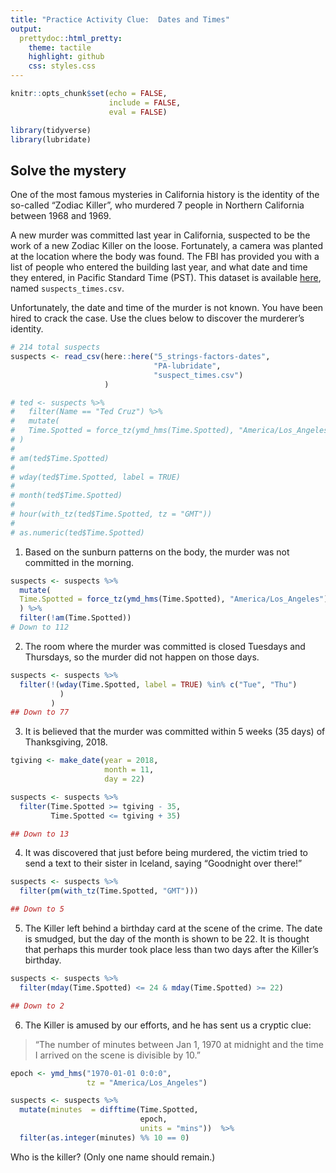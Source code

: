 ```yaml
---
title: "Practice Activity Clue:  Dates and Times"
output:
  prettydoc::html_pretty:
    theme: tactile
    highlight: github
    css: styles.css
---
```


```r
knitr::opts_chunk$set(echo = FALSE, 
                      include = FALSE,
                      eval = FALSE)

library(tidyverse)
library(lubridate)
```


## Solve the mystery

One of the most famous mysteries in California history is the identity of the 
so-called "Zodiac Killer", who murdered 7 people in Northern California between
1968 and 1969.

A new murder was committed last year in California, suspected to be the work of
a new Zodiac Killer on the loose.  Fortunately, a camera was planted at the
location where the body was found.  The FBI has provided you with a list of
people who entered the building last year, and what date and time they entered,
in Pacific Standard Time (PST). This dataset is available [here](https://app.box.com/s/3a37j0bvfhk9b5m48w1cqqlv3evp5dug), named
`suspects_times.csv`.

Unfortunately, the date and time of the murder is not known.  You have been
hired to crack the case.  Use the clues below to discover the murderer's
identity.

```r
# 214 total suspects
suspects <- read_csv(here::here("5_strings-factors-dates",
                                "PA-lubridate",
                                "suspect_times.csv")
                     )

# ted <- suspects %>% 
#   filter(Name == "Ted Cruz") %>%
#   mutate(
#   Time.Spotted = force_tz(ymd_hms(Time.Spotted), "America/Los_Angeles")
# )
# 
# am(ted$Time.Spotted)
# 
# wday(ted$Time.Spotted, label = TRUE)
# 
# month(ted$Time.Spotted)
# 
# hour(with_tz(ted$Time.Spotted, tz = "GMT"))
# 
# as.numeric(ted$Time.Spotted)
```


1. Based on the sunburn patterns on the body, the murder was not committed in the morning.

```r
suspects <- suspects %>% 
  mutate(
  Time.Spotted = force_tz(ymd_hms(Time.Spotted), "America/Los_Angeles")
  ) %>% 
  filter(!am(Time.Spotted)) 
# Down to 112
```


2. The room where the murder was committed is closed Tuesdays and Thursdays,
so the murder did not happen on those days.

```r
suspects <- suspects %>% 
  filter(!(wday(Time.Spotted, label = TRUE) %in% c("Tue", "Thu")
           )
         )
## Down to 77
```


3. It is believed that the murder was committed within 5 weeks (35 days) of Thanksgiving, 2018. 

```r
tgiving <- make_date(year = 2018, 
                     month = 11, 
                     day = 22)

suspects <- suspects %>% 
  filter(Time.Spotted >= tgiving - 35,
         Time.Spotted <= tgiving + 35) 

## Down to 13
```


4. It was discovered that just before being murdered, the victim tried to send
a text to their sister in Iceland, saying "Goodnight over there!"

```r
suspects <- suspects %>% 
  filter(pm(with_tz(Time.Spotted, "GMT"))) 

## Down to 5
```


5. The Killer left behind a birthday card at the scene of the crime.  The date
is smudged, but the day of the month is shown to be 22.  It is thought that
perhaps this murder took place less than two days after the Killer's birthday.

```r
suspects <- suspects %>% 
  filter(mday(Time.Spotted) <= 24 & mday(Time.Spotted) >= 22) 

## Down to 2
```


6. The Killer is amused by our efforts, and he has sent us a cryptic clue:

> "The number of minutes between Jan 1, 1970 at midnight and the time I arrived
on the scene is divisible by 10."


```r
epoch <- ymd_hms("1970-01-01 0:0:0",
                 tz = "America/Los_Angeles")

suspects <- suspects %>% 
  mutate(minutes  = difftime(Time.Spotted,
                             epoch, 
                             units = "mins"))  %>%
  filter(as.integer(minutes) %% 10 == 0) 
```


Who is the killer? (Only one name should remain.)



